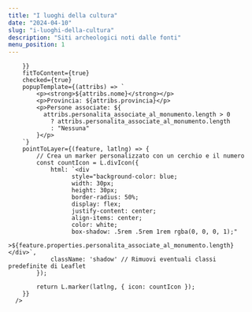 ```yaml
---
title: "I luoghi della cultura"
date: "2024-04-10"
slug: "i-luoghi-della-cultura"
description: "Siti archeologici noti dalle fonti"
menu_position: 1
---
```




<div>
    <MapLeaflet
      baseLayers={ ["OSM","EsriSatellite"] }
      fullScreen={true}
    >
      <VectorLayer 
        name="Sites"
        source={{
          dTable: "w_luogo_di_interesse",
          dQueryString: "fields=*,personalita_associate_al_monumento.*",
          geoField: "coordinate"

        }}
        fitToContent={true}
        checked={true}
        popupTemplate={(attribs) => `
            <p><strong>${attribs.nome}</strong></p>
            <p>Provincia: ${attribs.provincia}</p>
            <p>Persone associate: ${
              attribs.personalita_associate_al_monumento.length > 0
                ? attribs.personalita_associate_al_monumento.length
                : "Nessuna"
            }</p>
        `}
        pointToLayer={(feature, latlng) => {
            // Crea un marker personalizzato con un cerchio e il numero
            const countIcon = L.divIcon({
                html: `<div 
                      style="background-color: blue; 
                      width: 30px; 
                      height: 30px; 
                      border-radius: 50%; 
                      display: flex; 
                      justify-content: center; 
                      align-items: center; 
                      color: white;
                      box-shadow: .5rem .5rem 1rem rgba(0, 0, 0, 1);"
                  >${feature.properties.personalita_associate_al_monumento.length}</div>`,
                className: 'shadow' // Rimuovi eventuali classi predefinite di Leaflet
            });

            return L.marker(latlng, { icon: countIcon });
        }}
      />
  </MapLeaflet>
</div>